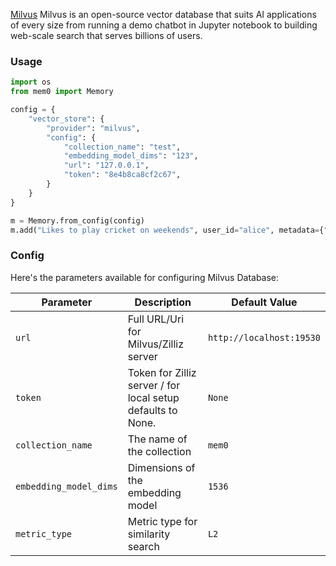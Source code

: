 [Milvus](https://milvus.io/) Milvus is an open-source vector database that suits AI applications of every size from running a demo chatbot in Jupyter notebook to building web-scale search that serves billions of users.

### Usage

```python
import os
from mem0 import Memory

config = {
    "vector_store": {
        "provider": "milvus",
        "config": {
            "collection_name": "test",
            "embedding_model_dims": "123",
            "url": "127.0.0.1",
            "token": "8e4b8ca8cf2c67",
        }
    }
}

m = Memory.from_config(config)
m.add("Likes to play cricket on weekends", user_id="alice", metadata={"category": "hobbies"})
```

### Config

Here's the parameters available for configuring Milvus Database:

| Parameter | Description | Default Value |
| --- | --- | --- |
| `url` | Full URL/Uri for Milvus/Zilliz server | `http://localhost:19530` |
| `token` | Token for Zilliz server / for local setup defaults to None. | `None` |
| `collection_name` | The name of the collection | `mem0` |
| `embedding_model_dims` | Dimensions of the embedding model | `1536` |
| `metric_type` | Metric type for similarity search | `L2` |
